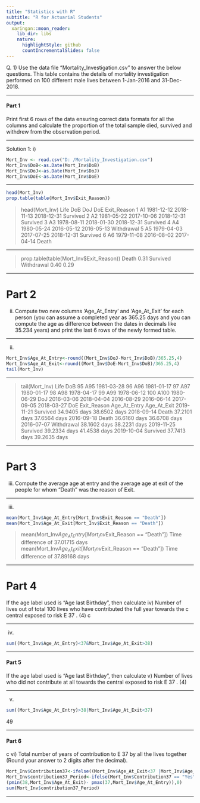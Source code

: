 ```yaml
---
title: "Statistics with R"
subtitle: "R for Actuarial Students"
output:
  xaringan::moon_reader:
    lib_dir: libs
    nature:
      highlightStyle: github
      countIncrementalSlides: false
---
```



Q. 1)
Use the data file “Mortality_Investigation.csv” to answer the below questions. This table
contains the details of mortality investigation performed on 100 different male lives
between 1-Jan-2016 and 31-Dec-2018.

---

#### Part 1

Print first 6 rows of the data ensuring correct data formats for all the columns and
calculate the proportion of the total sample died, survived and withdrew from the
observation period.

---

Solution 1:
i)
```r
Mort_Inv <- read.csv("D: /Mortality_Investigation.csv")
Mort_Inv$DoB<-as.Date(Mort_Inv$DoB)
Mort_Inv$DoJ<-as.Date(Mort_Inv$DoJ)
Mort_Inv$DoE<-as.Date(Mort_Inv$DoE)

```

---


```r
head(Mort_Inv)
prop.table(table(Mort_Inv$Exit_Reason)) 

```
> head(Mort_Inv)
Life
DoB
DoJ
DoE Exit_Reason
1
A1 1981-12-12 2018-11-13 2018-12-31
Survived
2
A2 1981-05-22 2017-10-06 2018-12-31
Survived
3
A3 1978-08-11 2018-01-30 2018-12-31
Survived
4
A4 1980-05-24 2016-05-12 2016-05-13 Withdrawal
5
A5 1979-04-03 2017-07-25 2018-12-31
Survived
6
A6 1979-11-08 2016-08-02 2017-04-14
Death

---

> prop.table(table(Mort_Inv$Exit_Reason))
Death
0.31
Survived Withdrawal
0.40
0.29




---

Part 2
=====================


ii) Compute two new columns ‘Age_At_Entry’ and ‘Age_At_Exit’ for each person (you
can assume a completed year as 365.25 days and you can compute the age as difference
between the dates in decimals like 35.234 years) and print the last 6 rows of the newly
formed table.

---

ii)

```r
Mort_Inv$Age_At_Entry<-round((Mort_Inv$DoJ-Mort_Inv$DoB)/365.25,4)
Mort_Inv$Age_At_Exit<-round((Mort_Inv$DoE-Mort_Inv$DoB)/365.25,4)
tail(Mort_Inv)
```

---

> tail(Mort_Inv)
Life
DoB
95
A95 1981-03-28
96
A96 1981-01-17
97
A97 1980-01-17
98
A98 1978-04-17
99
A99 1978-06-12
100 A100 1980-06-29
DoJ
2016-03-06
2018-04-04
2016-08-29
2016-06-14
2017-09-05
2018-03-27
DoE Exit_Reason Age_At_Entry Age_At_Exit
2019-11-21
Survived 34.9405 days 38.6502 days
2018-09-14
Death 37.2101 days 37.6564 days
2016-09-18
Death 36.6160 days 36.6708 days
2016-07-07 Withdrawal 38.1602 days 38.2231 days
2019-11-25
Survived 39.2334 days 41.4538 days
2019-10-04
Survived 37.7413 days 39.2635 days

---

Part 3
=====================
iii) Compute the average age at entry and the average age at exit of the people for whom
“Death” was the reason of Exit. 

---

iii)

```r
mean(Mort_Inv$Age_At_Entry[Mort_Inv$Exit_Reason == "Death"])
mean(Mort_Inv$Age_At_Exit[Mort_Inv$Exit_Reason == "Death"])
```

> mean(Mort_Inv$Age_At_Entry[Mort_Inv$Exit_Reason == "Death"])
Time difference of 37.01715 days
> mean(Mort_Inv$Age_At_Exit[Mort_Inv$Exit_Reason == "Death"])
Time difference of 37.89168 days


---


Part 4
=====================
If the age label used is “Age last Birthday”, then calculate
iv) Number of lives out of total 100 lives who have contributed the full year towards the
c
central exposed to risk E 37
. (4)
c

---

iv)

```r
sum((Mort_Inv$Age_At_Entry)<37&Mort_Inv$Age_At_Exit>38)
```

---


#### Part 5

If the age label used is “Age last Birthday”, then calculate
v) Number of lives who did not contribute at all towards the central exposed to risk E 37
. (4)

---


v)

```r
sum((Mort_Inv$Age_At_Entry)>38|Mort_Inv$Age_At_Exit<37)
```

 49


---

#### Part 6

c
vi) Total number of years of contribution to E 37
by all the lives together (Round your
answer to 2 digits after the decimal).

```r
Mort_Inv$Contribution37<-ifelse((Mort_Inv$Age_At_Exit<37 |Mort_Inv$Age_At_Entry> 38),"No","Yes" )
Mort_Inv$contribution37_Period<-ifelse(Mort_Inv$Contribution37 == "Yes",
(pmin(38,Mort_Inv$Age_At_Exit)- pmax(37,Mort_Inv$Age_At_Entry)),0)
sum(Mort_Inv$contribution37_Period)
```

---
